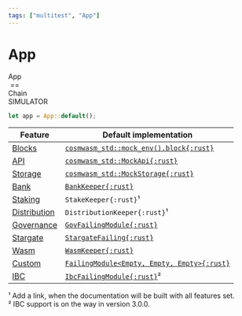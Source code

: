 ```yaml
---
tags: ["multitest", "App"]
---
```


# App

<div style={{ textAlign: "center", fontSize: "4em", fontWeight: "bold", verticalAlign: "middle" }}>
  <div style={{ display: "inline-block", verticalAlign: "middle" }}>App</div>
  <div style={{ display: "inline-block", verticalAlign: "middle", fontWeight: "normal" }}>
    &nbsp;==&nbsp;
  </div>
  <div style={{ display: "inline-block", verticalAlign: "middle" }}>
    <div style={{ position: "relative", top: "0.2em" }}>Chain</div>
    <div
      style={{
        fontSize: "0.42em",
        fontWeight: "bold",
        top: "-0.3em",
        position: "relative",
        color: "green",
      }}
    >
      SIMULATOR
    </div>
  </div>
</div>

```rust showLineNumbers copy
let app = App::default();
```

| Feature                      | Default implementation                                                                                                      |
| ---------------------------- | --------------------------------------------------------------------------------------------------------------------------- |
| [Blocks](blocks)             | [`cosmwasm_std::mock_env().block{:rust}`](https://docs.rs/cosmwasm-std/latest/cosmwasm_std/testing/fn.mock_env.html)        |
| [API](api)                   | [`cosmwasm_std::MockApi{:rust}`](https://docs.rs/cosmwasm-std/latest/cosmwasm_std/testing/struct.MockApi.html)              |
| [Storage](storage)           | [`cosmwasm_std::MockStorage{:rust}`](https://docs.rs/cosmwasm-std/latest/cosmwasm_std/testing/type.MockStorage.html)        |
| [Bank](bank)                 | [`BankKeeper{:rust}`](https://docs.rs/cw-multi-test/latest/cw_multi_test/struct.BankKeeper.html)                            |
| [Staking](staking)           | `StakeKeeper{:rust}`¹                                                                                                       |
| [Distribution](distribution) | `DistributionKeeper{:rust}`¹                                                                                                |
| [Governance](governance)     | [`GovFailingModule{:rust}`](https://docs.rs/cw-multi-test/latest/cw_multi_test/type.GovFailingModule.html)                  |
| [Stargate](stargate)         | [`StargateFailing{:rust}`](https://docs.rs/cw-multi-test/latest/cw_multi_test/struct.StargateFailing.html)                  |
| [Wasm](wasm)                 | [`WasmKeeper{:rust}`](https://docs.rs/cw-multi-test/latest/cw_multi_test/struct.WasmKeeper.html)                            |
| [Custom](custom)             | [`FailingModule<Empty, Empty, Empty>{:rust}`](https://docs.rs/cw-multi-test/latest/cw_multi_test/struct.FailingModule.html) |
| [IBC](ibc)                   | [`IbcFailingModule{:rust}`](https://docs.rs/cw-multi-test/latest/cw_multi_test/type.IbcFailingModule.html)²                 |

¹ Add a link, when the documentation will be built with all features set.<br/> ² IBC support is on
the way in version 3.0.0.
